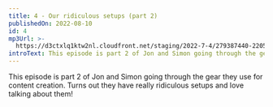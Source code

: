 ```yaml
---
title: 4 - Our ridiculous setups (part 2)
publishedOn: 2022-08-10
id: 4
mp3Url: >-
  https://d3ctxlq1ktw2nl.cloudfront.net/staging/2022-7-4/279387440-22050-1-82d8b7320fe0e.m4a
introText: This episode is part 2 of Jon and Simon going through the gear they use for content creation. Turns out they have really ridiculous setups and love talking about them!
---
```


This episode is part 2 of Jon and Simon going through the gear they use for content creation. Turns out they have really ridiculous setups and love talking about them!
